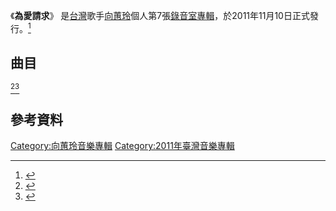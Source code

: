 {{Infobox Album
| Name  = 為愛請求
| Type  = 專輯
| Cover  = Mika2011.jpg
| Artist  = [[向蕙玲|向蕙玲]]
| Released   = 2011年11月10日
| Genre = [[台語流行音樂|台語流行音樂]]
| Label = 大棠科技音樂
| Producer = [[羅安_(詞曲作家)|羅安]] （本名:張為-{杰}-）
| Last album = [[還債|還債]]<br/><small>2009年</small>
| This album = '''為愛請求'''<br/><small>2011年</small>
| Next album = [[月娘的眼淚|月娘的眼淚]]<br/><small>2014年</small>
}}
《'''為愛請求'''》 是[[台灣|台灣]]歌手[[向蕙玲|向蕙玲]]個人第7張[[錄音室專輯|錄音室專輯]]，於2011年11月10日正式發行。<ref>{{Cite web |url=https://www.ccr.com.tw/goods/87313 |title=向蕙玲 / 為愛請求 - 佳佳唱片網路音樂城 |access-date=2015-08-20 |archive-date=2020-09-01 |archive-url=https://web.archive.org/web/20200901131048/https://www.ccr.com.tw/goods/87313 |dead-url=no }}</ref>

==曲目==
<ref>{{Cite web |url=http://mojim.com/tw102501x2.htm |title=向蕙玲 / 為愛請求 - 魔鏡歌詞網 |access-date=2015-08-20 |archive-date=2020-09-01 |archive-url=https://web.archive.org/web/20200901132029/http://mojim.com/tw102501x2.htm |dead-url=no }}</ref><ref>{{Cite web |url=http://www.5music.com.tw/CDList-C.asp?cdno=425435679805 |title=向蕙玲 / 為愛請求 - 五大唱片 |access-date=2015-08-20 |archive-date=2020-09-01 |archive-url=https://web.archive.org/web/20200901131109/http://www.5music.com.tw/CDList-C.asp?cdno=425435679805 |dead-url=no }}</ref>
{{Tracklist

| longnote_column = yes
| music_credits = yes
| lyrics_credits = yes
| arranger_credits = yes

| title1 = 結束彼一幕
| music1 = 羅安
| lyrics1 = 羅安
| arranger1 =  尤景仰  
| longnote1 =   
| length1 = 

| title2 = 目屎那滴
| music2 = 羅安
| lyrics2 = 羅安
| arranger2 =  尤景仰  
| longnote2 = 
| length2 = 

| title3 = 為愛請求
| music3 = 羅安
| lyrics3 = 羅安
| arranger3 = 蔡宏勳
| longnote3 = 三立《[[戲說台灣|戲說台灣]]》片頭曲 
| length3 = 

| title4 = 天然ㄟ尚好
| music4 = 羅安
| lyrics4 = 羅安
| arranger4 = 蔡宏勳
| longnote4 = 
| length4 = 

| title5 = 愛三角情兩亂
| music5 = 羅安
| lyrics5 = 羅安
| arranger5 = 尤景仰
| longnote5 = 
| length5 = 

| title6 = 失算
| music6 = 羅安
| lyrics6 = 羅安
| arranger6 = 蔡宏勳
| longnote6 =  
| length6 = 

| title7 = 甲阮寵乎我憑
| music7 = 羅安
| lyrics7 = 羅安
| arranger7 = 浩世音樂（石恩明）
| longnote7 = 
| length7 = 

| title8 = 追求我的夢
| music8 = 羅安
| lyrics8 = 羅安
| arranger8 = 浩世音樂（石恩明）
| longnote8 = 
| length8 = 

| title9 = 既然要愛
| music9 = 羅安
| lyrics9 = 羅安
| arranger9 = 尤景仰
| longnote9 = 
| length9 = 

| title10 = 挽回
| music10 = 羅安
| lyrics10 = 羅安
| arranger10 = 浩世音樂（石恩明）
| longnote10 = 
| length10 =
 
| total_length = 
}}

==參考資料==
<references/>
[[Category:向蕙玲音樂專輯|Category:向蕙玲音樂專輯]]
[[Category:2011年臺灣音樂專輯|Category:2011年臺灣音樂專輯]]
